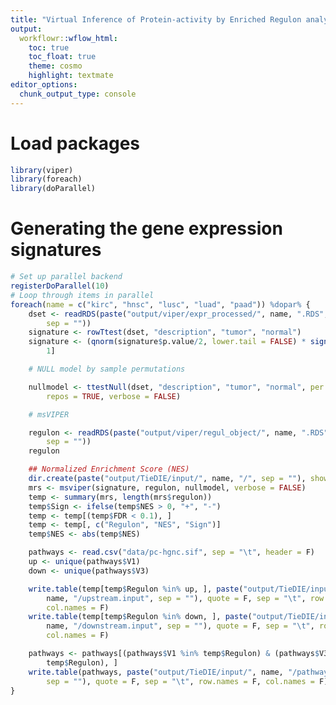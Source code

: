 ```yaml
---
title: "Virtual Inference of Protein-activity by Enriched Regulon analysis (Master Regulator Analysis)"
output:
  workflowr::wflow_html:
    toc: true
    toc_float: true
    theme: cosmo
    highlight: textmate
editor_options:
  chunk_output_type: console
---
```


# Load packages
```r
library(viper)
library(foreach)
library(doParallel)
```

# Generating the gene expression signatures
```r
# Set up parallel backend
registerDoParallel(10)
# Loop through items in parallel
foreach(name = c("kirc", "hnsc", "lusc", "luad", "paad")) %dopar% {
    dset <- readRDS(paste("output/viper/expr_processed/", name, ".RDS",
        sep = ""))
    signature <- rowTtest(dset, "description", "tumor", "normal")
    signature <- (qnorm(signature$p.value/2, lower.tail = FALSE) * sign(signature$statistic))[,
        1]

    # NULL model by sample permutations

    nullmodel <- ttestNull(dset, "description", "tumor", "normal", per = 1000,
        repos = TRUE, verbose = FALSE)

    # msVIPER

    regulon <- readRDS(paste("output/viper/regul_object/", name, ".RDS",
        sep = ""))
    regulon

    ## Normalized Enrichment Score (NES)
    dir.create(paste("output/TieDIE/input/", name, "/", sep = ""), showWarnings = FALSE)
    mrs <- msviper(signature, regulon, nullmodel, verbose = FALSE)
    temp <- summary(mrs, length(mrs$regulon))
    temp$Sign <- ifelse(temp$NES > 0, "+", "-")
    temp <- temp[(temp$FDR < 0.1), ]
    temp <- temp[, c("Regulon", "NES", "Sign")]
    temp$NES <- abs(temp$NES)

    pathways <- read.csv("data/pc-hgnc.sif", sep = "\t", header = F)
    up <- unique(pathways$V1)
    down <- unique(pathways$V3)

    write.table(temp[temp$Regulon %in% up, ], paste("output/TieDIE/input/",
        name, "/upstream.input", sep = ""), quote = F, sep = "\t", row.names = F,
        col.names = F)
    write.table(temp[temp$Regulon %in% down, ], paste("output/TieDIE/input/",
        name, "/downstream.input", sep = ""), quote = F, sep = "\t", row.names = F,
        col.names = F)

    pathways <- pathways[(pathways$V1 %in% temp$Regulon) & (pathways$V3 %in%
        temp$Regulon), ]
    write.table(pathways, paste("output/TieDIE/input/", name, "/pathway.sif",
        sep = ""), quote = F, sep = "\t", row.names = F, col.names = F)
}
```
